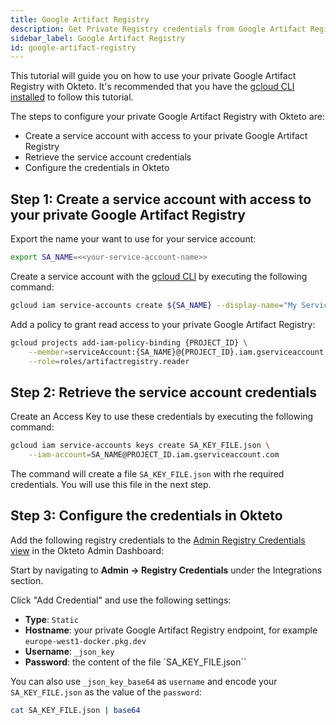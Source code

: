 ```yaml
---
title: Google Artifact Registry
description: Get Private Registry credentials from Google Artifact Registry 
sidebar_label: Google Artifact Registry
id: google-artifact-registry
---
```



This tutorial will guide you on how to use your private Google Artifact Registry with Okteto.
It's recommended that you have the [gcloud CLI installed](https://cloud.google.com/sdk/docs/install) to follow this tutorial.

The steps to configure your private Google Artifact Registry with Okteto are: 

- Create a service account with access to your private Google Artifact Registry
- Retrieve the service account credentials
- Configure the credentials in Okteto

## Step 1: Create a service account with access to your private Google Artifact Registry

Export the name your want to use for your service account:

```bash
export SA_NAME=<<your-service-account-name>>
```

Create a service account with the [gcloud CLI](https://cloud.google.com/sdk/gcloud/reference/iam/service-accounts/create) by executing the following command:

```bash
gcloud iam service-accounts create ${SA_NAME} --display-name="My Service Account for Okteto"
```

Add a policy to grant read access to your private Google Artifact Registry:

```bash
gcloud projects add-iam-policy-binding {PROJECT_ID} \
    --member=serviceAccount:{SA_NAME}@{PROJECT_ID}.iam.gserviceaccount.com \
    --role=roles/artifactregistry.reader
```

## Step 2: Retrieve the service account credentials

Create an Access Key to use these credentials by executing the following command: 

```bash
gcloud iam service-accounts keys create SA_KEY_FILE.json \
    --iam-account=SA_NAME@PROJECT_ID.iam.gserviceaccount.com
```

The command will create a file `SA_KEY_FILE.json` with rhe required credentials. You will use this file in the next step.

## Step 3: Configure the credentials in Okteto

Add the following registry credentials to the [Admin Registry Credentials view](index.mdx#add-registry-credentials) in the Okteto Admin Dashboard:

Start by navigating to **Admin -> Registry Credentials** under the Integrations section.

Click "Add Credential" and use the following settings:
- **Type**: `Static`
- **Hostname**: your private Google Artifact Registry endpoint, for example `europe-west1-docker.pkg.dev`
- **Username**: `_json_key`
- **Password**: the content of the file `SA_KEY_FILE.json``

You can also use `_json_key_base64` as `username` and encode your `SA_KEY_FILE.json` as the value of the `password`:

```bash
cat SA_KEY_FILE.json | base64
```